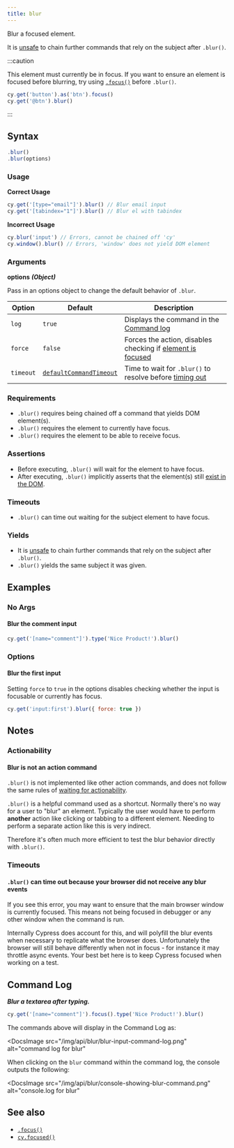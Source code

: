 ```yaml
---
title: blur
---
```


Blur a focused element.

It is [unsafe](/guides/core-concepts/retry-ability#Only-queries-are-retried) to
chain further commands that rely on the subject after `.blur()`.

:::caution

This element must currently be in focus. If you want to ensure an element is
focused before blurring, try using [`.focus()`](/api/commands/focus) before
`.blur()`.

```javascript
cy.get('button').as('btn').focus()
cy.get('@btn').blur()
```

:::

## Syntax

```javascript
.blur()
.blur(options)
```

### Usage

**<Icon name="check-circle" color="green" /> Correct Usage**

```javascript
cy.get('[type="email"]').blur() // Blur email input
cy.get('[tabindex="1"]').blur() // Blur el with tabindex
```

**<Icon name="exclamation-triangle" color="red" /> Incorrect Usage**

```javascript
cy.blur('input') // Errors, cannot be chained off 'cy'
cy.window().blur() // Errors, 'window' does not yield DOM element
```

### Arguments

**<Icon name="angle-right" /> options** **_(Object)_**

Pass in an options object to change the default behavior of `.blur`.

| Option    | Default                                                              | Description                                                                              |
| --------- | -------------------------------------------------------------------- | ---------------------------------------------------------------------------------------- |
| `log`     | `true`                                                               | Displays the command in the [Command log](/guides/core-concepts/cypress-app#Command-Log) |
| `force`   | `false`                                                              | Forces the action, disables checking if [element is focused](#Requirements)              |
| `timeout` | [`defaultCommandTimeout`](/guides/references/configuration#Timeouts) | Time to wait for `.blur()` to resolve before [timing out](#Timeouts)                     |

### Requirements [<Icon name="question-circle"/>](/guides/core-concepts/introduction-to-cypress#Chains-of-Commands)

- `.blur()` requires being chained off a command that yields DOM element(s).
- `.blur()` requires the element to currently have focus.
- `.blur()` requires the element to be able to receive focus.

### Assertions [<Icon name="question-circle"/>](/guides/core-concepts/introduction-to-cypress#Assertions)

- Before executing, `.blur()` will wait for the element to have focus.
- After executing, `.blur()` implicitly asserts that the element(s) still
  [exist in the DOM](/guides/core-concepts/introduction-to-cypress#Default-Assertions).

### Timeouts [<Icon name="question-circle"/>](/guides/core-concepts/introduction-to-cypress#Timeouts)

- `.blur()` can time out waiting for the subject element to have focus.

### Yields [<Icon name="question-circle"/>](/guides/core-concepts/introduction-to-cypress#Subject-Management)

- It is [unsafe](/guides/core-concepts/retry-ability#Only-queries-are-retried)
  to chain further commands that rely on the subject after `.blur()`.
- `.blur()` yields the same subject it was given.

## Examples

### No Args

#### Blur the comment input

```javascript
cy.get('[name="comment"]').type('Nice Product!').blur()
```

### Options

#### Blur the first input

Setting `force` to `true` in the options disables checking whether the input is
focusable or currently has focus.

```javascript
cy.get('input:first').blur({ force: true })
```

## Notes

### Actionability

#### Blur is not an action command

`.blur()` is not implemented like other action commands, and does not follow the
same rules of
[waiting for actionability](/guides/core-concepts/interacting-with-elements).

`.blur()` is a helpful command used as a shortcut. Normally there's no way for a
user to "blur" an element. Typically the user would have to perform **another**
action like clicking or tabbing to a different element. Needing to perform a
separate action like this is very indirect.

Therefore it's often much more efficient to test the blur behavior directly with
`.blur()`.

### Timeouts

#### `.blur()` can time out because your browser did not receive any blur events

If you see this error, you may want to ensure that the main browser window is
currently focused. This means not being focused in debugger or any other window
when the command is run.

Internally Cypress does account for this, and will polyfill the blur events when
necessary to replicate what the browser does. Unfortunately the browser will
still behave differently when not in focus - for instance it may throttle async
events. Your best bet here is to keep Cypress focused when working on a test.

## Command Log

**_Blur a textarea after typing._**

```javascript
cy.get('[name="comment"]').focus().type('Nice Product!').blur()
```

The commands above will display in the Command Log as:

<DocsImage
  src="/img/api/blur/blur-input-command-log.png"
  alt="command log for blur"
></DocsImage>

When clicking on the `blur` command within the command log, the console outputs
the following:

<DocsImage
  src="/img/api/blur/console-showing-blur-command.png"
  alt="console.log for blur"
></DocsImage>

## See also

- [`.focus()`](/api/commands/focus)
- [`cy.focused()`](/api/commands/focused)
